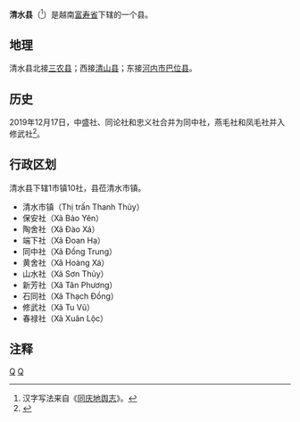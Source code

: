 {{Infobox Settlement
|name                   = 清水县
|settlement_type        = 县
|official_name          = 
|other_name             = 
|native_name            = {{lang|vi|Huyện Thanh Thủy}}
|nickname               = 
|motto                  = 
|image_skyline          = Thanh Thủy.jpg
|imagesize              = 
|image_caption          = 
|image_flag             = 
|flag_size              = 
|image_seal             = 
|seal_size              = 
|image_shield           = 
|shield_size            = 
|image_blank_emblem     = 
|blank_emblem_size      = 
|image_map              = {{Infobox mapframe|frame-width=250|zoom=10}}
|mapsize                = 
|map_caption            = 
|image_map1             = 
|mapsize1               = 
|map_caption1           = 
|pushpin_map            = Vietnam
|pushpin_label_position = bottom
|pushpin_map_caption    = 
|pushpin_map1           = 
|pushpin_label_position1= 
|pushpin_map_caption1   = 
|subdivision_type       = 国家
|subdivision_name       = {{flag|Vietnam}}
|subdivision_type1      = [[越南行政区划|省]]
|subdivision_name1      = [[富寿省|富寿省]]
|subdivision_type2      = 行政区划
|subdivision_name2      = 1市镇10社
|subdivision_type3      = 
|subdivision_name3      = 
|seat_type              = 县莅
|seat                   = {{link-vi|清水市镇|Thanh Thủy (thị trấn)}}
|government_type        = 
|leader_title           = 
|leader_name            = 
|leader_title1          = 
|leader_name1           = 
|established_title      = 
|established_date       = 
|area_magnitude         = 
|unit_pref              = 
|area_footnotes         = 
|area_total_km2         = 120.97
|area_land_km2          = 
|area_water_km2         = 
|area_water_percent     = 
|area_urban_km2         = 
|area_metro_km2         = 
|population_as_of       = 2017年
|population_footnotes   = 
|population_note        = 
|population_total       = 76330
|population_density_km2 = auto
|population_metro             = 
|population_density_metro_km2 = 
|population_urban             = 
|population_density_urban_km2 = 
|timezone               = [[越南标准时间|越南标准时间]]
|utc_offset             = +7
|elevation_footnotes    = 
|elevation_m            = 
|coor_type              = 
|coordinates            = 
|postal_code_type       = 
|postal_code            = 
|area_code              = 
|website                = [http://thanhthuy.phutho.gov.vn 清水县电子信息门户网站]
|footnotes              = 
}}
'''清水县'''（{{vie|v='''Huyện Thanh Thủy'''|hn=縣清水}}<ref>汉字写法来自《[[同庆地舆志|同庆地舆志]]》。</ref>）是越南[[富寿省|富寿省]]下辖的一个县。

==地理==
清水县北接[[三农县|三农县]]；西接[[清山县|清山县]]；东接[[河内市|河内市]][[巴位县|巴位县]]。

==历史==
2019年12月17日，中盛社、同论社和忠义社合并为同中社，燕毛社和凤毛社并入修武社<ref>{{Cite web |url=http://vanban.chinhphu.vn/portal/page/portal/chinhphu/hethongvanban?mode=detail&document_id=198693 |title=Nghị quyết số 828/NQ-UBTVQH14 của ỦY BAN THƯỜNG VỤ QUỐC HỘI : Về việc sắp xếp các đơn vị hành chính cấp xã thuộc tỉnh Phú Thọ |access-date=2019-12-29 |archive-date=2020-04-01 |archive-url=https://web.archive.org/web/20200401172500/http://vanban.chinhphu.vn/portal/page/portal/chinhphu/hethongvanban?mode=detail&document_id=198693 |dead-url=no }}</ref>。

==行政区划==
清水县下辖1市镇10社，县莅清水市镇。
*清水市镇（Thị trấn Thanh Thủy）
*保安社（Xã Bảo Yên）
*陶舍社（Xã Đào Xá）
*端下社（Xã Đoan Hạ）
*同中社（Xã Đồng Trung）
*黄舍社（Xã Hoàng Xá）
*山水社（Xã Sơn Thủy）
*新芳社（Xã Tân Phương）
*石同社（Xã Thạch Đồng）
*修武社（Xã Tu Vũ）
*春禄社（Xã Xuân Lộc）

==注释==
{{reflist}}

{{富寿省行政区划}}
{{越南东北部之县市镇区域划分}}

[[Category:越南县份|Q]]
[[Category:富寿省|Q]]